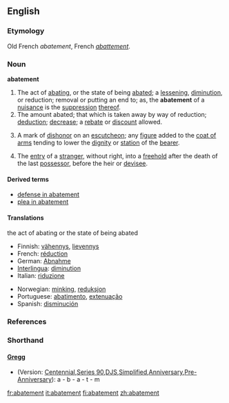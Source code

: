 {{Wikisource1911Enc|Abatement}}
==English==

===Etymology===
Old French ''abatement'', French ''[[abattement]]''.

===Noun===
'''abatement'''

# The act of [[abating]], or the state of being [[abate]]d; a [[lessening]], [[diminution]], or reduction; removal or putting an end to; as, the '''abatement''' of a [[nuisance]] is the [[suppression]] [[thereof]].
# The amount abated; that which is taken away by way of reduction; [[deduction]]; [[decrease]]; a [[rebate]] or [[discount]] allowed.
# {{heraldry}} A mark of [[dishonor]] on an [[escutcheon]]; any [[figure]] added to the [[coat of arms]] tending to lower the [[dignity]] or [[station]] of the [[bearer]].
# {{law}} The [[entry]] of a [[stranger]], without right, into a [[freehold]] after the death of the last [[possessor]], before the heir or [[devisee]].

====Derived terms====
* [[defense in abatement]]
* [[plea in abatement]]

====Translations====
;the act of abating or the state of being abated
{{top}}
*Finnish: [[vähennys]], [[lievennys]]
*French: [[réduction]] {{f}}
*German: [[Abnahme]] {{f}}
*[[Interlingua]]: [[diminution]]
*Italian: [[riduzione]]
{{mid}}
*Norwegian: [[minking]], [[reduksjon]]
*Portuguese: [[abatimento]], [[extenuação]]
*Spanish: [[disminución]]
{{bottom}}

===References===
{{R:Heraldry 1862}}

===Shorthand===
====[http://en.wikipedia.org/wiki/Gregg_Shorthand Gregg]====
* (Version: [http://en.wikipedia.org/wiki/Gregg_Shorthand#Centennial_Gregg_Shorthand Centennial],[http://en.wikipedia.org/wiki/Gregg_Shorthand#Series_90_Gregg_Shorthand Series 90],[http://en.wikipedia.org/wiki/Gregg_Shorthand#Diamond_Jubilee_Gregg_Shorthand  DJS],[http://en.wikipedia.org/wiki/Gregg_Shorthand#Simplified_Gregg_Shorthand Simplified],[http://en.wikipedia.org/wiki/Gregg_Shorthand#Anniversary_Gregg_Shorthand Anniversary],[http://en.wikipedia.org/wiki/Gregg_Shorthand#Pre-Anniversary_Gregg_Shorthand Pre-Anniversary]): a - b - a - t - m

[[fr:abatement]]
[[it:abatement]]
[[fi:abatement]]
[[zh:abatement]]